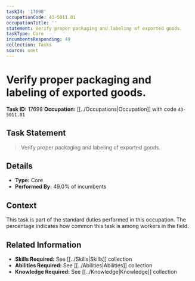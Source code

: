 ```yaml
---
taskId: '17698'
occupationCode: 43-5011.01
occupationTitle: ''
statement: Verify proper packaging and labeling of exported goods.
taskType: Core
incumbentsResponding: 49
collection: Tasks
source: onet
---
```

# Verify proper packaging and labeling of exported goods.

**Task ID:** 17698
**Occupation:** [[../Occupations|Occupation]] with code `43-5011.01`

## Task Statement

> Verify proper packaging and labeling of exported goods.

## Details

- **Type:** Core
- **Performed By:** 49.0% of incumbents

## Context

This task is part of the standard duties performed in this occupation. The percentage indicates how common this task is among workers in the field.

## Related Information

- **Skills Required:** See [[../Skills|Skills]] collection
- **Abilities Required:** See [[../Abilities|Abilities]] collection
- **Knowledge Required:** See [[../Knowledge|Knowledge]] collection

